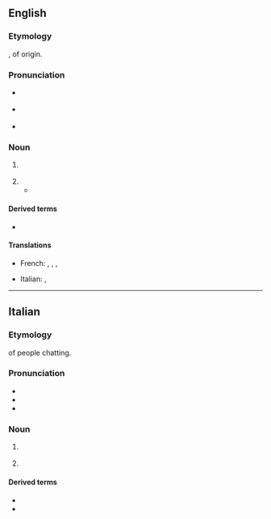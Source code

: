 ==English==

===Etymology===
{{bor|en|it|cicisbeo}}, of {{onomatopoeic|nocap=1}} origin.

===Pronunciation===
{{wikipedia}}
* {{a|UK}} {{IPA|/ˌtʃɪtʃɪzˈbeɪəʊ/|lang=en}}
* {{a|US}} {{IPA|/ˌtʃitʃəzˈbeɪoʊ/|lang=en}}
* {{rhymes|eɪəʊ|lang=en}}

===Noun===
{{en-noun|s|cicisbei}}

# {{lb|en|18th century|_|Italy}} {{def|A [[knightly]] [[servant]] of a [[high-born]] lady.}}
# {{def|A [[married]] woman's [[lover]]; a [[kept man]].}}
#* {{quote-book
|year=1957
|author=Lawrence Durrell
|title=Justine
|passage=Of course a '''''cicisbeo''''' is a normal enough figure in Alexandrian life, but things are going to become socially very boring for you if you go out with those two so much.}}

====Derived terms====
* {{l|en|cicisbeism}}

====Translations====
{{trans-top|Italian knightly servant of a high-born lady}}
* French: {{t+|fr|sigisbée|m}}, {{t+|fr|cicisbée|m}}, {{t+|fr|chevalier servant|m}}, {{t+|fr|cavalier servant|m}}
{{trans-mid}}
* Italian: {{t+|it|cicisbeo|m}}, {{t|it|cavalier servente|m}}
{{trans-bottom}}

{{topics|en|People|Nobility}}

----

==Italian==

===Etymology===
{{onomatopoeic|lang=it}} of people chatting.

===Pronunciation===
* {{IPA|/tʃi.tʃiˈzbɛ.o/|lang=it}}
* {{rhymes|ɛo|lang=it}}
* {{hyphenation|ci|ci|sbè|o|lang=it}}

===Noun===
{{it-noun|m}}

# {{lb|it|18th century}} {{l|en|cicisbeo}} {{gloss|knightly servant of a high-born lady}}
#: {{syn|it|cavalier servente}}
# {{lb|it|figuratively}} {{def|A [[dandy]], a [[vain]] young man who is concerned about his [[appearance]], especially in order to [[attract]] women.}}
#: {{syn|it|bellimbusto|damerino|galletto|vagheggino|zerbinotto}}

====Derived terms====
* {{l|it|cicisbeatura}}
* {{l|it|cicisbeismo}}

{{topics|it|People|Nobility}}